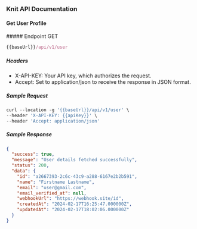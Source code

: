 ### Knit API Documentation

#### Get User Profile

<div style={{ display: "flex", alignItems: "center" }}>
  ##### Endpoint
  <span
    style={{
      display: "block",
      backgroundColor: "#ebfbfa",
      color: "#194d53",
      marginLeft: "-17px",
      padding: "0px 6px",
      fontSize: ".8rem",
      borderRadius: "5px",
      marginTop: "30px",
    }}
  >
    GET
  </span>
</div>

```js copy
{{baseUrl}}/api/v1/user
```

##### Headers

- X-API-KEY: Your API key, which authorizes the request.
- Accept: Set to application/json to receive the response in JSON format.

##### Sample Request

```js copy filename="Sample Request"
curl --location -g '{{baseUrl}}/api/v1/user' \
--header 'X-API-KEY: {{apiKey}}' \
--header 'Accept: application/json'
```

##### Sample Response

```json copy filename="Sample Response"
{
  "success": true,
  "message": "User details fetched successfully",
  "status": 200,
  "data": {
    "id": "a2667393-2c6c-43c9-a288-6167e2b2b591",
    "name": "Firstname Lastname",
    "email": "user@gmail.com",
    "email_verified_at": null,
    "webhookUrl": "https://webhook.site/id",
    "createdAt": "2024-02-17T16:25:47.000000Z",
    "updatedAt": "2024-02-17T18:02:06.000000Z"
  }
}
```
